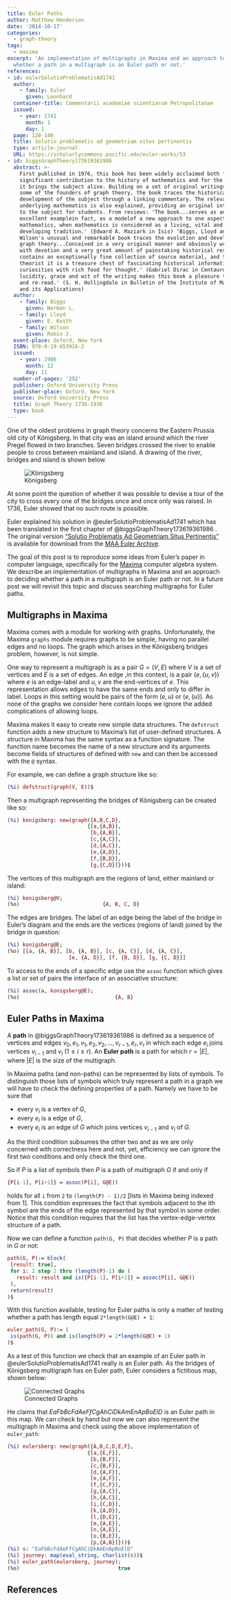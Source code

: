 ```yaml
---
title: Euler Paths
author: Matthew Henderson
date: '2014-10-17'
categories:
  - graph-theory
tags:
  - maxima
excerpt: 'An implementation of multigraphs in Maxima and an approach to deciding
  whether a path in a multigraph is an Euler path or not.'
references:
- id: eulerSolutioProblematisAd1741
  author:
    - family: Euler
      given: Leonhard
  container-title: Commentarii academiae scientiarum Petropolitanae
  issued:
    - year: 1741
      month: 1
      day: 1
  page: 128-140
  title: Solutio problematis ad geometriam situs pertinentis
  type: article-journal
  URL: https://scholarlycommons.pacific.edu/euler-works/53
- id: biggsGraphTheory173619361986
  abstract: >-
    First published in 1976, this book has been widely acclaimed both for its
    significant contribution to the history of mathematics and for the way that
    it brings the subject alive. Building on a set of original writings from
    some of the founders of graph theory, the book traces the historical
    development of the subject through a linking commentary. The relevant
    underlying mathematics is also explained, providing an original introduction
    to the subject for students. From reviews: 'The book...serves as an
    excellent examplein fact, as a modelof a new approach to one aspect of
    mathematics, when mathematics is considered as a living, vital and
    developing tradition.' (Edward A. Maziark in Isis) 'Biggs, Lloyd and
    Wilson's unusual and remarkable book traces the evolution and development of
    graph theory...Conceived in a very original manner and obviously written
    with devotion and a very great amount of painstaking historical research, it
    contains an exceptionally fine collection of source material, and to a graph
    theorist it is a treasure chest of fascinating historical information and
    curiosities with rich food for thought.' (Gabriel Dirac in Centaurus) 'The
    lucidity, grace and wit of the writing makes this book a pleasure to read
    and re-read.' (S. H. Hollingdale in Bulletin of the Institute of Mathematics
    and its Applications)
  author:
    - family: Biggs
      given: Norman L.
    - family: Lloyd
      given: E. Keith
    - family: Wilson
      given: Robin J.
  event-place: Oxford, New York
  ISBN: 978-0-19-853916-2
  issued:
    - year: 1986
      month: 12
      day: 11
  number-of-pages: '252'
  publisher: Oxford University Press
  publisher-place: Oxford, New York
  source: Oxford University Press
  title: Graph Theory 1736-1936
  type: book
---
```


One of the oldest problems in graph theory concerns the Eastern Prussia old city of Königsberg.
In that city was an island around which the river Pregel flowed in two branches.
Seven bridges crossed the river to enable people to cross between mainland and island.
A drawing of the river, bridges and island is shown below.

![Königsberg](konigsberg.png)

At some point the question of whether it was possible to devise a tour of the city to cross every one of the bridges once and once only was raised.
In 1736, Euler showed that no such route is possible.

Euler explained his solution in
@eulerSolutioProblematisAd1741
which has been translated in the first chapter of
@biggsGraphTheory173619361986
.
The original version
["Solutio Problematis Ad Geometriam Situs Pertinentis"](http://eulerarchive.maa.org/docs/originals/E053.pdf)
is available for download from the
[MAA Euler Archive](http://eulerarchive.maa.org/).

The goal of this post is to reproduce some ideas from Euler's paper in computer language, specifically for the
[Maxima](https://maxima.sourceforge.io/)
computer algebra system.
We describe an implementation of multigraphs in Maxima and an approach to deciding whether a path in a multigraph is an Euler path or not.
In a future post we will revisit this topic and discuss searching multigraphs for Euler paths.

Multigraphs in Maxima
---------------------

Maxima comes with a module for working with graphs.
Unfortunately, the Maxima `graphs` module requires graphs to be simple, having no parallel edges and no loops.
The graph which arises in the Königsberg bridges problem, however, is not simple.

One way to represent a multigraph is as a pair $G = (V, E)$ where $V$ is a set of vertices and $E$ is a set of edges. An edge ,in this context, is a pair $(e, \{u, v\})$ where $e$ is an edge-label and $u, v$ are the end-vertices of $e$.
This representation allows edges to have the same ends and only to differ in label.
Loops in this setting would be pairs of the form $(e, u)$ or $(e, \{u\})$.
As none of the graphs we consider here contain loops we ignore the added complications of allowing loops.

Maxima makes it easy to create new simple data structures.
The `defstruct` function adds a new structure to Maxima's list of user-defined structures.
A structure in Maxima has the same syntax as a function signature.
The function name becomes the name of a new structure and its arguments become fields of structures of defined with `new`  and can then be accessed with the `@` syntax.

For example, we can define a graph structure like so:

```maxima
(%i) defstruct(graph(V, E))$
```
  
Then a multigraph representing the bridges of Königsberg can be created like
so:

```maxima
(%i) konigsberg: new(graph({A,B,C,D},
                          {[a,{A,B}],
                           [b,{A,B}],
                           [c,{A,C}],
                           [d,{A,C}],
                           [e,{A,D}],
                           [f,{B,D}],
                           [g,{C,D}]}))$
```

The vertices of this multigraph are the regions of land, either mainland or island:

```maxima
(%i) konigsberg@V;
(%o)                           {A, B, C, D}
```

The edges are bridges.
The label of an edge being the label of the bridge in Euler's diagram and the ends are the vertices (regions of land) joined by the bridge in question:

```maxima
(%i) konigsberg@E;
(%o) [[a, {A, B}], [b, {A, B}], [c, {A, C}], [d, {A, C}],
                    [e, {A, D}], [f, {B, D}], [g, {C, D}]]
```

To access to the ends of a specific edge use the `assoc` function which gives a list or set of pairs the interface of an associative structure:

```maxima
(%i) assoc(a, konigsberg@E);
(%o)                               {A, B}
```

Euler Paths in Maxima
---------------------

A **path** in
@biggsGraphTheory173619361986
is defined as a sequence of vertices and edges $v_{0},e_{1},v_{1},e_{2},v_{2},\ldots,v_{r-1},e_{r},v_{r}$ in which each edge $e_{i}$ joins vertices $v_{i-1}$ and $v_{i}$ $(1\leq i\leq r)$.
An **Euler path** is a path for which $r = |E|$, where $|E|$ is the size of the multigraph.

In Maxima paths (and non-paths) can be represented by lists of symbols.
To distinguish those lists of symbols which truly represent a path in a graph we will have to check the defining properties of a path.
Namely we have to be sure that

* every $v_{i}$ is a vertex of $G$,
* every $e_{i}$ is a edge of $G$,
* every $e_{i}$ is an edge of $G$ which joins vertices $v_{i-1}$ and
  $v_{i}$ of $G$.

As the third condition subsumes the other two and as we are only concerned with correctness here and not, yet, efficiency we can ignore the first two conditions and only check the third one.

So if $P$ is a list of symbols then $P$ is a path of multigraph $G$ if and only if

```maxima
{P[i-1], P[i+1]} = assoc(P[i], G@E))
```

holds for all `i` from `2` to `(length(P) - 1)/2` [lists in Maxima being indexed from 1].
This condition expresses the fact that symbols adjacent to the ith symbol are the ends of the edge represented by that symbol in some order.
Notice that this condition requires that the list has the vertex-edge-vertex structure of a path.

Now we can define a function `path(G, P)` that decides whether $P$ is a path in $G$ or not:

```maxima
path(G, P):= block(
 [result: true],
 for i: 2 step 2 thru (length(P)-1) do (
   result: result and is({P[i-1], P[i+1]} = assoc(P[i], G@E))
 ),
 return(result)
)$
```

With this function available, testing for Euler paths is only a matter of testing whether a path has length equal `2*length(G@E) + 1`:

```maxima
euler_path(G, P):= (
 is(path(G, P)) and is(length(P) = 2*length(G@E) + 1)
)$
```

As a test of this function we check that an example of an Euler path in
@eulerSolutioProblematisAd1741
really is an Euler path.
As the bridges of Königsberg multigraph has on Euler path, Euler considers a fictitious map, shown below:

![Connected Graphs](eulersberg.png)

He claims that $EaFbBcFdAeFfCgAhCiDkAmEnApBoElD$ is an Euler path in this map.
We can check by hand but now we can also represent the multigraph in Maxima and check using the above implementation of `euler_path`:

```maxima
(%i) eulersberg: new(graph({A,B,C,D,E,F},
                          {[a,{E,F}],
                           [b,{B,F}],
                           [c,{B,F}],
                           [d,{A,F}],
                           [e,{A,F}],
                           [f,{C,F}],
                           [g,{A,C}],
                           [h,{A,C}],
                           [i,{C,D}],
                           [k,{A,D}],
                           [l,{D,E}],
                           [m,{A,E}],
                           [n,{A,E}],
                           [o,{B,E}],
                           [p,{A,B}]}))$
(%i) s: "EaFbBcFdAeFfCgAhCiDkAmEnApBoElD"
(%i) journey: map(eval_string, charlist(s))$
(%i) euler_path(eulersberg, journey);
(%o)                                true
```

References
----------


